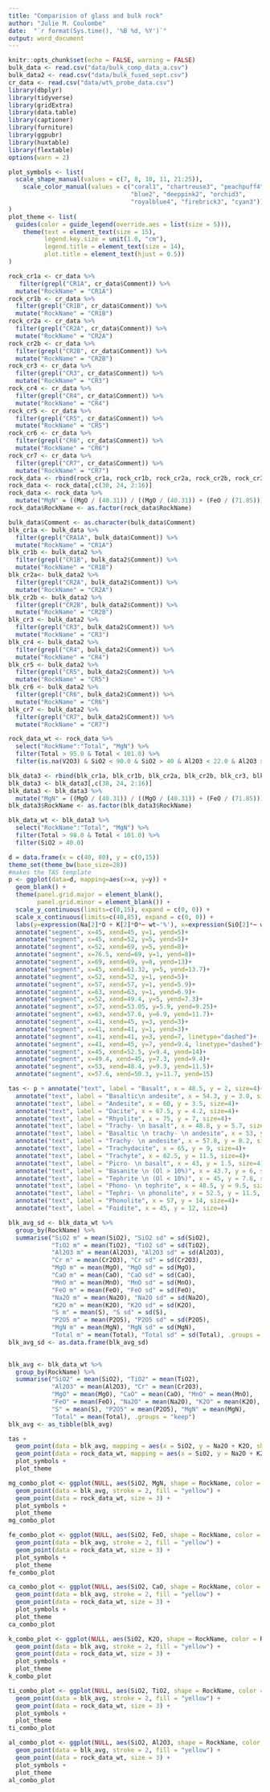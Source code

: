 ```yaml
---
title: "Comparision of glass and bulk rock"
author: "Julie M. Coulombe"
date:  "`r format(Sys.time(), '%B %d, %Y')`"
output: word_document
---
```



```r
knitr::opts_chunk$set(echo = FALSE, warning = FALSE)
bulk_data <- read.csv("data/bulk_comp_data_a.csv")
bulk_data2 <- read.csv("data/bulk_fused_sept.csv")
cr_data <- read.csv("data/wt%_probe_data.csv")
library(dbplyr)
library(tidyverse)
library(gridExtra)
library(data.table)
library(captioner)
library(furniture)
library(ggpubr)
library(huxtable)
library(flextable)
options(warn = 2)
```


```r
plot_symbols <- list(
  scale_shape_manual(values = c(7, 8, 10, 11, 21:25)),
    scale_color_manual(values = c("coral1", "chartreuse3", "peachpuff4",
                                  "blue2", "deeppink2", "orchid3",
                                  "royalblue4", "firebrick3", "cyan3"))
)
plot_theme <- list(
  guides(color = guide_legend(override.aes = list(size = 5))), 
    theme(text = element_text(size = 15),
          legend.key.size = unit(1.0, "cm"),
          legend.title = element_text(size = 14),
          plot.title = element_text(hjust = 0.5))
)
```


```r
rock_cr1a <- cr_data %>%
   filter(grepl("CR1A", cr_data$Comment)) %>%
  mutate("RockName" = "CR1A")
rock_cr1b <- cr_data %>%
  filter(grepl("CR1B", cr_data$Comment)) %>%
  mutate("RockName" = "CR1B")
rock_cr2a <- cr_data %>%
  filter(grepl("CR2A", cr_data$Comment)) %>%
  mutate("RockName" = "CR2A")
rock_cr2b <- cr_data %>%
  filter(grepl("CR2B", cr_data$Comment)) %>%
  mutate("RockName" = "CR2B")
rock_cr3 <- cr_data %>%
  filter(grepl("CR3", cr_data$Comment)) %>%
  mutate("RockName" = "CR3")
rock_cr4 <- cr_data %>%
  filter(grepl("CR4", cr_data$Comment)) %>%
  mutate("RockName" = "CR4")
rock_cr5 <- cr_data %>%
  filter(grepl("CR5", cr_data$Comment)) %>%
  mutate("RockName" = "CR5")
rock_cr6 <- cr_data %>%
  filter(grepl("CR6", cr_data$Comment)) %>%
  mutate("RockName" = "CR6")
rock_cr7 <- cr_data %>%
  filter(grepl("CR7", cr_data$Comment)) %>%
  mutate("RockName" = "CR7")
rock_data <- rbind(rock_cr1a, rock_cr1b, rock_cr2a, rock_cr2b, rock_cr3, rock_cr4, rock_cr5, rock_cr6, rock_cr7)
rock_data <- rock_data[,c(30, 24, 2:16)]
rock_data <- rock_data %>%
  mutate("MgN" = ((MgO / (40.31)) / ((MgO / (40.31)) + (FeO / (71.85)))) * (100))
rock_data$RockName <- as.factor(rock_data$RockName)
```

```r
bulk_data$Comment <- as.character(bulk_data$Comment)
blk_cr1a <- bulk_data %>%
  filter(grepl("CRA1A", bulk_data$Comment)) %>% 
  mutate("RockName" = "CR1A") 
blk_cr1b <- bulk_data2 %>%
  filter(grepl("CR1B", bulk_data2$Comment)) %>%
  mutate("RockName" = "CR1B")
blk_cr2a<- bulk_data2 %>%
  filter(grepl("CR2A", bulk_data2$Comment)) %>%
  mutate("RockName" = "CR2A")
blk_cr2b <- bulk_data2 %>%
  filter(grepl("CR2B", bulk_data2$Comment)) %>%
  mutate("RockName" = "CR2B")
blk_cr3 <- bulk_data2 %>%
  filter(grepl("CR3", bulk_data2$Comment)) %>%
  mutate("RockName" = "CR3")
blk_cr4 <- bulk_data2 %>%
  filter(grepl("CR4", bulk_data2$Comment)) %>%
  mutate("RockName" = "CR4")
blk_cr5 <- bulk_data2 %>%
  filter(grepl("CR5", bulk_data2$Comment)) %>%
  mutate("RockName" = "CR5")
blk_cr6 <- bulk_data2 %>%
  filter(grepl("CR6", bulk_data2$Comment)) %>%
  mutate("RockName" = "CR6")
blk_cr7 <- bulk_data2 %>%
  filter(grepl("CR7", bulk_data2$Comment)) %>%
  mutate("RockName" = "CR7")
```

```r
rock_data_wt <- rock_data %>%
  select("RockName":"Total", "MgN") %>% 
  filter(Total > 95.0 & Total < 101.0) %>% 
  filter(is.na(V2O3) & SiO2 < 90.0 & SiO2 > 40 & Al2O3 < 22.0 & Al2O3 > 10.0 & K2O > 1.0) 
```

```r
blk_data3 <- rbind(blk_cr1a, blk_cr1b, blk_cr2a, blk_cr2b, blk_cr3, blk_cr4, blk_cr5, blk_cr6, blk_cr7)
blk_data3 <- blk_data3[,c(30, 24, 2:16)] 
blk_data3 <- blk_data3 %>%  
  mutate("MgN" = ((MgO / (40.31)) / ((MgO / (40.31)) + (FeO / (71.85)))) * (100))
blk_data3$RockName <- as.factor(blk_data3$RockName)
```


```r
blk_data_wt <- blk_data3 %>%
  select("RockName":"Total", "MgN") %>%
  filter(Total > 98.0 & Total < 101.0) %>%
  filter(SiO2 > 40.0)
```




```r
d = data.frame(x = c(40, 80), y = c(0,15))
theme_set(theme_bw(base_size=28))
#makes the TAS template
p <- ggplot(data=d, mapping=aes(x=x, y=y)) +
  geom_blank() +
  theme(panel.grid.major = element_blank(),
        panel.grid.minor = element_blank()) +
  scale_y_continuous(limits=c(0,15), expand = c(0, 0)) + 
  scale_x_continuous(limits=c(40,85), expand = c(0, 0)) +
  labs(y=expression(Na[2]*O + K[2]*O*~ wt~'%'), x=expression(SiO[2]*~ wt~'%'))+
  annotate("segment", x=45, xend=45, y=1, yend=5)+
  annotate("segment", x=45, xend=52, y=5, yend=5)+
  annotate("segment", x=52, xend=69, y=5, yend=8)+
  annotate("segment", x=76.5, xend=69, y=1, yend=8)+
  annotate("segment", x=69, xend=69, y=8, yend=13)+
  annotate("segment", x=45, xend=61.32, y=5, yend=13.7)+
  annotate("segment", x=52, xend=52, y=1, yend=5)+
  annotate("segment", x=57, xend=57, y=1, yend=5.9)+
  annotate("segment", x=63, xend=63, y=1, yend=6.9)+
  annotate("segment", x=52, xend=49.4, y=5, yend=7.3)+
  annotate("segment", x=57, xend=53.05, y=5.9, yend=9.25)+
  annotate("segment", x=63, xend=57.6, y=6.9, yend=11.7)+
  annotate("segment", x=41, xend=45, y=3, yend=3)+
  annotate("segment", x=41, xend=41, y=1, yend=3)+
  annotate("segment", x=41, xend=41, y=3, yend=7, linetype="dashed")+
  annotate("segment", x=41, xend=45, y=7, yend=9.4, linetype="dashed")+
  annotate("segment", x=45, xend=52.5, y=9.4, yend=14)+
  annotate("segment", x=49.4, xend=45, y=7.3, yend=9.4)+
  annotate("segment", x=53, xend=48.4, y=9.3, yend=11.5)+
  annotate("segment", x=57.6, xend=50.3, y=11.7, yend=15)
```


```r
tas <- p + annotate("text", label = "Basalt", x = 48.5, y = 2, size=4)+
  annotate("text", label = "Basaltic\n andesite", x = 54.3, y = 3.0, size=4)+
  annotate("text", label = "Andesite", x = 60, y = 3.5, size=4)+
  annotate("text", label = "Dacite", x = 67.5, y = 4.2, size=4)+
  annotate("text", label = "Rhyolite", x = 75, y = 7, size=4)+
  annotate("text", label = "Trachy- \n basalt", x = 48.8, y = 5.7, size=4)+
  annotate("text", label = "Basaltic \n trachy- \n andesite", x = 53, y = 7, size=4)+
  annotate("text", label = "Trachy- \n andesite", x = 57.8, y = 8.2, size=4)+
  annotate("text", label = "Trachydacite", x = 65, y = 9, size=4)+
  annotate("text", label = "Trachyte", x = 62.5, y = 11.5, size=4)+
  annotate("text", label = "Picro- \n basalt", x = 43, y = 1.5, size=4)+
  annotate("text", label = "Basanite \n (Ol > 10%)", x = 43.7, y = 6, size=4)+
  annotate("text", label = "Tephrite \n (Ol < 10%)", x = 45, y = 7.8, size=4)+
  annotate("text", label = "Phono- \n tephrite", x = 48.5, y = 9.5, size=4)+
  annotate("text", label = "Tephri- \n phonolite", x = 52.5, y = 11.5, size=4)+
  annotate("text", label = "Phonolite", x = 57, y = 14, size=4)+
  annotate("text", label = "Foidite", x = 45, y = 12, size=4)
```



```r
blk_avg_sd <- blk_data_wt %>%
  group_by(RockName) %>%
  summarise("SiO2 m" = mean(SiO2), "SiO2 sd" = sd(SiO2),
            "TiO2 m" = mean(TiO2), "TiO2 sd" = sd(TiO2),
            "Al2O3 m" = mean(Al2O3), "Al2O3 sd" = sd(Al2O3),
            "Cr m" = mean(Cr2O3), "Cr sd" = sd(Cr2O3),
            "MgO m" = mean(MgO), "MgO sd" = sd(MgO),
            "CaO m" = mean(CaO), "CaO sd" = sd(CaO),
            "MnO m" = mean(MnO), "MnO sd" = sd(MnO),
            "FeO m" = mean(FeO), "FeO sd" = sd(FeO),
            "Na2O m" = mean(Na2O), "Na2O sd" = sd(Na2O),
            "K2O m" = mean(K2O), "K2O sd" = sd(K2O),
            "S m" = mean(S), "S sd" = sd(S),
            "P2O5 m" = mean(P2O5), "P2O5 sd" = sd(P2O5),
            "MgN m" = mean(MgN), "MgN sd" = sd(MgN),
            "Total m" = mean(Total), "Total sd" = sd(Total), .groups = "keep")
blk_avg_sd <- as.data.frame(blk_avg_sd)
  
```

```r
blk_avg <- blk_data_wt %>%
  group_by(RockName) %>%
  summarise("SiO2" = mean(SiO2), "TiO2" = mean(TiO2),
            "Al2O3" = mean(Al2O3), "Cr" = mean(Cr2O3),
            "MgO" = mean(MgO), "CaO" = mean(CaO), "MnO" = mean(MnO),
            "FeO" = mean(FeO), "Na2O" = mean(Na2O), "K2O" = mean(K2O),
            "S" = mean(S), "P2O5" = mean(P2O5), "MgN" = mean(MgN),
            "Total" = mean(Total), .groups = "keep")
blk_avg <- as_tibble(blk_avg)
```


```r
tas +
  geom_point(data = blk_avg, mapping = aes(x = SiO2, y = Na2O + K2O, shape = RockName, fill = "yellow", stroke = 2, color = RockName)) +
  geom_point(data = rock_data_wt, mapping = aes(x = SiO2, y = Na2O + K2O, shape = RockName, color = RockName) +
  plot_symbols + 
  plot_theme
```


```r
mg_combo_plot <- ggplot(NULL, aes(SiO2, MgN, shape = RockName, color = RockName)) +
  geom_point(data = blk_avg, stroke = 2, fill = "yellow") +
  geom_point(data = rock_data_wt, size = 3) +
  plot_symbols +
  plot_theme
mg_combo_plot
```


```r
fe_combo_plot <- ggplot(NULL, aes(SiO2, FeO, shape = RockName, color = RockName)) +
  geom_point(data = blk_avg, stroke = 2, fill = "yellow") +
  geom_point(data = rock_data_wt, size = 3) +
  plot_symbols +
  plot_theme
fe_combo_plot
```

```r
ca_combo_plot <- ggplot(NULL, aes(SiO2, CaO, shape = RockName, color = RockName)) +
  geom_point(data = blk_avg, stroke = 2, fill = "yellow") +
  geom_point(data = rock_data_wt, size = 3) +
  plot_symbols +
  plot_theme
ca_combo_plot
```

```r
k_combo_plot <- ggplot(NULL, aes(SiO2, K2O, shape = RockName, color = RockName)) +
  geom_point(data = blk_avg, stroke = 2, fill = "yellow") +
  geom_point(data = rock_data_wt, size = 3) +
  plot_symbols +
  plot_theme
k_combo_plot
```

```r
ti_combo_plot <- ggplot(NULL, aes(SiO2, TiO2, shape = RockName, color = RockName)) +
  geom_point(data = blk_avg, stroke = 2, fill = "yellow") +
  geom_point(data = rock_data_wt, size = 3) +
  plot_symbols +
  plot_theme
ti_combo_plot
```

```r
al_combo_plot <- ggplot(NULL, aes(SiO2, Al2O3, shape = RockName, color = RockName)) +
  geom_point(data = blk_avg, stroke = 2, fill = "yellow") +
  geom_point(data = rock_data_wt, size = 3) +
  plot_symbols +
  plot_theme
al_combo_plot
```


